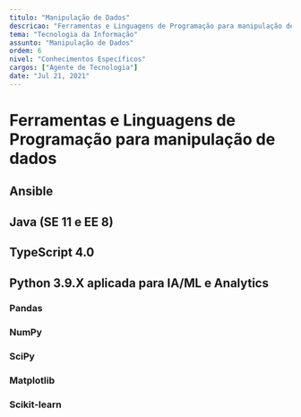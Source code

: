 ```yaml
---
titulo: "Manipulação de Dados"
descricao: "Ferramentas e Linguagens de Programação para manipulação de dados"
tema: "Tecnologia da Informação"
assunto: "Manipulação de Dados"
ordem: 6
nivel: "Conhecimentos Específicos"
cargos: ["Agente de Tecnologia"]
date: "Jul 21, 2021"
---
```


# Ferramentas e Linguagens de Programação para manipulação de dados 

## Ansible 
## Java (SE 11 e EE 8) 
## TypeScript 4.0 
## Python 3.9.X aplicada para IA/ML e Analytics 
### Pandas
### NumPy 
### SciPy
### Matplotlib 
### Scikit-learn


